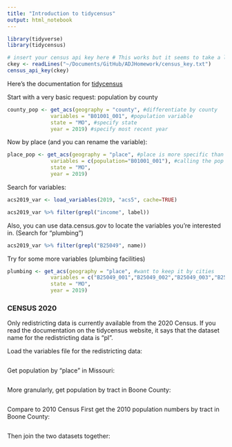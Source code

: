 ```yaml
---
title: "Introduction to tidycensus"
output: html_notebook
---
```


```r
library(tidyverse)
library(tidycensus)

# insert your census api key here # This works but it seems to take a little longer for it to work, so keep trying with the following commands if it gives you an error, it is a brick wall but very breakable
ckey <- readLines("~/Documents/GitHub/ADJHomework/census_key.txt")
census_api_key(ckey)
```

Here's the documentation for [tidycensus](https://walker-data.com/tidycensus/articles/basic-usage.html#geography-in-tidycensus-1)

Start with a very basic request: population by county
```r
county_pop <- get_acs(geography = "county", #differentiate by county
              variables = "B01001_001", #population variable
              state = "MO", #specify state
              year = 2019) #specify most recent year
```

Now by place (and you can rename the variable): 
```r
place_pop <- get_acs(geography = "place", #place is more specific than county as there are many places in a county
              variables = c(population="B01001_001"), #calling the pop value to be population so we don't have a stroke while we read
              state = "MO", 
              year = 2019)
```

Search for variables:
```r
acs2019_var <- load_variables(2019, "acs5", cache=TRUE)

acs2019_var %>% filter(grepl("income", label))
```

Also, you can use data.census.gov to locate the variables you're interested in.
(Search for "plumbing")
```r
acs2019_var %>% filter(grepl("B25049", name))
```


Try for some more variables (plumbing facilities)
```r
plumbing <- get_acs(geography = "place", #want to keep it by cities
              variables = c("B25049_001","B25049_002","B25049_003","B25049_004","B25049_005","B25049_006","B25049_007"), #all of the plumbing variables
              state = "MO", 
              year = 2019)
```
### CENSUS 2020 ###

Only redistricting data is currently available from the 2020 Census.
If you read the documentation on the tidycensus website, it says that the dataset name for the redistricting data is "pl".

Load the variables file for the redistricting data: 
```r

```

Get population by "place" in Missouri:
```r

```

More granularly, get population by tract in Boone County:
```r

```

Compare to 2010 Census
First get the 2010 population numbers by tract in Boone County:
```r

```

Then join the two datasets together:
```r

```
